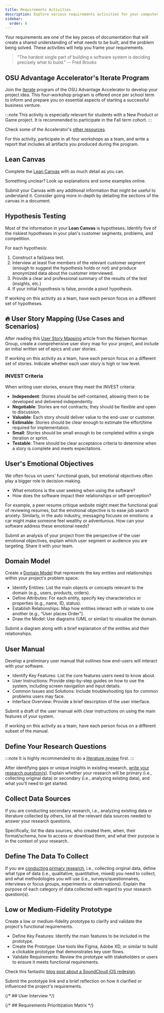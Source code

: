```yaml
---
title: Requirements Activities
description: Explore various requirements activities for your computer science capstone project, including Lean Canvas, hypothesis testing, user story mapping, and domain modeling. Enhance your project by addressing user emotional objectives and creating effective user manuals.
sidebar:
  order: 8
---
```



Your requirements are one of the key pieces of documentation that will create a shared understanding of what needs to be built, and the problem being solved. These activities will help you frame your requirements.

> "The hardest single part of building a software system is deciding precisely what to build." -- Fred Brooks

## OSU Advantage Accelerator's Iterate Program

<Badge text="Team Activity" variant="note" class="mb-6" />

Join the [Iterate](https://advantage.oregonstate.edu/advantage-accelerator/programs/iterate) program of the OSU Advantage Accelerator to develop your project idea. This four-workshop program is offered once per school term to inform and prepare you on essential aspects of starting a successful business venture.

:::note
This activity is especially relevant for students with a New Product or Game project. It is recommended to participate in the Fall term cohort.
:::

Check some of the Accelerator's [other resources](https://advantage.oregonstate.edu/innovation-impact-program/student-resources).

For this activity, participate in all four workshops as a team, and write a report that includes all artifacts you produced during the program.

## Lean Canvas

<Badge text="Team Activity" variant="note" class="mb-6" />

Complete the [Lean Canvas](https://www.leanfoundry.com/tools/lean-canvas) with as much detail as you can.

<LeanCanvas />

Something unclear? Look up explanations and some examples online.

Submit your Canvas with any additional information that might be useful to understand it. Consider going more in-depth by detailing the sections of the canvas in a document.

## Hypothesis Testing

<Badge text="Individual Activity" variant="success" class="mb-6"/>
<Badge text="Team Activity" variant="note" class="mb-6" />

Most of the information in your **Lean Canvas** is hypotheses. Identify five of the riskiest hypotheses in your plan's customer segments, problems, and competition. 

For each hypothesis:

1. Construct a fail/pass test.
2. Interview at least five members of the relevant customer segment (enough to suggest the hypothesis holds or not) and produce anonymized data about the customer interviewed.
3. Provide a clear and professional summary of the results of the test (insights, etc.)
4. If your initial hypothesis is false, provide a pivot hypothesis.

If working on this activity as a team, have each person focus on a different set of hypotheses.

## 🔥 User Story Mapping (Use Cases and Scenarios)

<Badge text="Individual Activity" variant="success" class="mb-6"/>
<Badge text="Team Activity" variant="note" class="mb-6" />

After reading this [User Story Mapping](https://www.nngroup.com/articles/user-story-mapping/) article from the Nielsen Norman Group, create a comprehensive user story map for your project, and include an initial written set of epics and user stories.

If working on this activity as a team, have each person focus on a different set of stories. Indicate whether each user story is high or low level. 

### INVEST Criteria

When writing user stories, ensure they meet the INVEST criteria:

- **Independent**: Stories should be self-contained, allowing them to be developed and delivered independently.
- **Negotiable**: Stories are not contracts; they should be flexible and open to discussion.
- **Valuable**: Each story should deliver value to the end-user or customer.
- **Estimable**: Stories should be clear enough to estimate the effort/time required for implementation.
- **Small**: Stories should be small enough to be completed within a single iteration or sprint.
- **Testable**: There should be clear acceptance criteria to determine when a story is complete and meets expectations.

## User's Emotional Objectives

<Badge text="Individual Activity" variant="success" class="mb-6"/>

We often focus on users' functional goals, but emotional objectives often play a bigger role in decision-making.

- What emotions is the user seeking when using the software?
- How does the software impact their relationships or self-perception?

For example, a peer resume critique website might meet the functional goal of reviewing resumes, but the emotional objective is to ease job search anxiety. Similarly, in the auto industry, messaging focuses on emotions: a car might make someone feel wealthy or adventurous. How can your software address these emotional needs?

Submit an analysis of your project from the perspective of the user emotional objectives, explain which user segment or audience you are targeting. Share it with your team.

## Domain Model

<Badge text="Individual Activity" variant="success" class="mb-6"/>

Create a [Domain Model](https://simplea.com/Articles/domain-model) that represents the key entities and relationships within your project's problem space.

- Identify Entities: List the main objects or concepts relevant to the domain (e.g., users, products, orders).
- Define Attributes: For each entity, specify key characteristics or properties (e.g., name, ID, status).
- Establish Relationships: Map how entities interact with or relate to one another (e.g., “User places Order”).
- Draw the Model: Use diagrams (UML or similar) to visualize the domain.

Submit a diagram along with a brief explanation of the entities and their relationships.

## User Manual

<Badge text="Individual Activity" variant="success" class="mb-6"/>
<Badge text="Team Activity" variant="note" class="mb-6" />

Develop a preliminary user manual that outlines how end-users will interact with your software.

- Identify Key Features: List the core features users need to know about.
- User Instructions: Provide step-by-step guides on how to use the system, including screen navigation and input details.
- Common Issues and Solutions: Include troubleshooting tips for common problems users may face.
- Interface Overview: Provide a brief description of the user interface.

Submit a draft of the user manual with clear instructions on using the main features of your system.

If working on this activity as a team, have each person focus on a different subset of the manual.

## Define Your Research Questions

<Badge text="Individual Activity" variant="success" class="mb-6"/>

:::note
It is highly recommended to do a [literature review](/activities/creative/#write-a-literature-review) first.
:::

After identifying gaps or unique insights in existing research, [write your research question(s)](https://research.com/research/how-to-write-a-research-question). Explain whether your research will be primary (i.e., collecting original data) or secondary (i.e., analyzing existing data), and what you'll need to get started.

## Collect Data Sources

<Badge text="Individual Activity" variant="success" class="mb-6"/>

If you are conducting secondary research, i.e., analyzing existing data or literature collected by others, list all the relevant data sources needed to answer your research questions.

Specifically, list the data sources, who created them, when, their format/schema, how to access or download them, and what their purpose is in the context of your research.

## Define The Data To Collect

<Badge text="Individual Activity" variant="success" class="mb-6"/>

If you are [conducting primary research](https://owl.purdue.edu/owl/research_and_citation/conducting_research/conducting_primary_research/index.html), i.e., collecting original data, define what type of data (i.e., qualitative, quantitative, mixed) you need to collect, and what methodologies you will use (i.e., surveys/questionnaires, interviews or focus groups, experiments or observations). Explain the purpose of each category of data collected with regard to your research question(s).

## Low or Medium-Fidelity Prototype

<Badge text="Individual Activity" variant="success" class="mb-6"/>

Create a low or medium-fidelity prototype to clarify and validate the project's functional requirements.

- Define Key Features: Identify the main features to be included in the prototype.
- Create the Prototype: Use tools like Figma, Adobe XD, or similar to build a clickable prototype that demonstrates key user flows.
- Validate Requirements: Review the prototype with stakeholders or users to ensure it meets functional requirements.

Check this fantastic [blog post about a SoundCloud iOS redesign](https://www.freecodecamp.org/news/my-friends-hate-soundcloud-ios-so-i-redesigned-it-for-them-d3038cdd020b).

Submit the prototype link and a brief reflection on how it clarified or influenced the project's requirements.

{/* ## User Interview */}

{/* ## Requirements Prioritization Matrix */}
